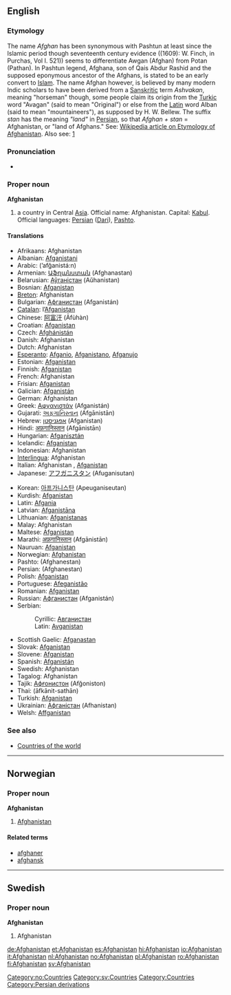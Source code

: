 {{wikipedia}}
==English==

===Etymology===
The name ''Afghan'' has been synonymous with Pashtun at least since the Islamic period though seventeenth century  evidence ((1609): W. Finch, in Purchas, Vol I. 521)) seems to differentiate Awgan (Afghan) from Potan (Pathan). In Pashtun legend, Afghana, son of Qais Abdur Rashid and the supposed eponymous ancestor of the Afghans, is stated to be an early convert to [[Islam]]. The name Afghan however, is believed by many modern Indic scholars to have been derived from a [[Sanskrit]]ic term ''Ashvakan'', meaning "horseman" though, some people claim its origin from the [[Turk |Turkic]] word "Avagan" (said to mean "Original") or else from  the [[Latin]] word Alban (said to mean "mountaineers"), as supposed by H. W. Bellew. The suffix ''stan'' has the meaning ''"land"'' in [[Persian]], so that ''Afghan + stan'' = Afghanistan, or "land of Afghans." 
See: [[w:List of country name etymologies|Wikipedia article on Etymology of Afghanistan]]. Also see: [http://en.wikipedia.org/wiki/Afghanistan#Origin_and_history_of_the_name]

===Pronunciation===
*{{IPA|/æfˈgænɪˌstæn/}}

===Proper noun===
'''Afghanistan'''
#a country in Central [[Asia]]. Official name: Afghanistan. Capital: [[Kabul]]. Official languages: [[Persian]] ([[Dari]]), [[Pashto]].

====Translations====
{{top}}
*Afrikaans: Afghanistan
*Albanian: [[Afganistani]]
*Arabic: {{ARchar|[[أفغانستان]]}} (’afğanistá:n)
*Armenian: [[Աֆղանստան ]] (Afghanastan)
*Belarusian: [[Аўганістан]] (Aŭhanistan) {{m}}
*Bosnian: [[Afganistan]] {{m}}
*[[Breton]]: Afghanistan
*Bulgarian: [[Афганистан]] (Afganistán) {{m}}
*[[Catalan]]: l’[[Afganistan]] {{m}}
*Chinese: [[阿富汗]] (Āfùhàn)
*Croatian: [[Afganistan]] {{m}}
*Czech: [[Afghánistán]] {{m}}
*Danish: Afghanistan
*Dutch: Afghanistan
*[[Esperanto]]: [[Afganio]], [[Afganistano]], [[Afganujo]]
*Estonian: [[Afganistan]]
*Finnish: [[Afganistan]]
*French: Afghanistan {{m}}
*Frisian: [[Afganistan]]
*Galician: [[Afganistán]] {{m}}
*German: Afghanistan {{n}}
*Greek: [[Αφγανιστάν]] (Afganistán) {{n}}
*Gujarati: [[અફગાનિસ્તાન]] (Afgānistān)
*Hebrew: [[אפגניסטן]] (Afganistan)
*Hindi: [[अफ़गानिस्तान]] (Afgānistān)
*Hungarian: [[Afganisztán]]
*Icelandic: [[Afganistan]]
*Indonesian: Afghanistan
*[[Interlingua]]: Afghanistan
*Italian: Afghanistan {{m}}, [[Afganistan]] {{m}}
*Japanese: [[アフガニスタン]] (Afuganisutan)
{{mid}}
*Korean: [[아프가니스탄]] (Apeuganiseutan)
*Kurdish: [[Afganistan]]
*Latin: [[Afgania]] {{f}}
*Latvian: [[Afganistāna]]
*Lithuanian: [[Afganistanas]]
*Malay: Afghanistan
*Maltese: [[Afganistan]]
*Marathi: [[अफ़गानिस्तान]] (Afgānistān)
*Nauruan: [[Afganistan]]
*Norwegian: [[#Norwegian|Afghanistan]]
*Pashto: {{FAchar|[[افغانستان]]}} (Afghanestan)
*Persian: {{FAchar|[[افغانستان]]}} (Afghanestan)
*Polish: [[Afganistan]] {{m}}
*Portuguese: [[Afeganistão]] {{m}}
*Romanian: [[Afganistan]] {{n}}
*Russian: [[Афганистан]] (Afganistán) {{m}}
*Serbian:
*:Cyrillic: [[Авганистан]] {{m}}
*:Latin: [[Avganistan]] {{m}}
*Scottish Gaelic: [[Afganastan]]
*Slovak: [[Afganistan]]
*Slovene: [[Afganistan]]
*Spanish: [[Afganistán]] {{m}}
*Swedish: Afghanistan
*Tagalog: Afghanistan
*Tajik: [[Афғонистон]] (Afğoniston)
*Thai: {{THchar|[[อาฟกานิสถาน]]}} (āfkānit-sathān)
*Turkish: [[Afganistan]]
*Ukrainian: [[Афганістан]] (Afhanistan)
*Welsh: [[Affganistan]]
{{bottom}}

===See also===
*[[Countries of the world]]


----
==Norwegian==
===Proper noun===
[[Category:no:Countries]]
'''Afghanistan'''
#[[#English|Afghanistan]]
====Related terms====
*[[afghaner]]
*[[afghansk]]

----
==Swedish==
===Proper noun===
[[Category:sv:Countries]]
'''Afghanistan'''
#Afghanistan

[[Category:Countries]]
[[Category:Persian derivations]]

[[de:Afghanistan]]
[[et:Afghanistan]]
[[es:Afghanistan]]
[[hi:Afghanistan]]
[[io:Afghanistan]]
[[it:Afghanistan]]
[[nl:Afghanistan]]
[[no:Afghanistan]]
[[pl:Afghanistan]]
[[ro:Afghanistan]]
[[fi:Afghanistan]]
[[sv:Afghanistan]]